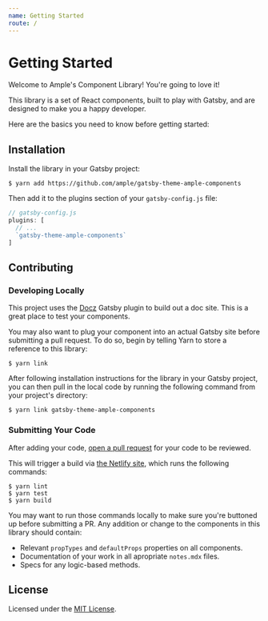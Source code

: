```yaml
---
name: Getting Started
route: /
---
```


# Getting Started

Welcome to Ample's Component Library! You're going to love it!

This library is a set of React components, built to play with Gatsby, and are designed to make you a happy developer.

Here are the basics you need to know before getting started:

## Installation

Install the library in your Gatsby project:

    $ yarn add https://github.com/ample/gatsby-theme-ample-components

Then add it to the plugins section of your `gatsby-config.js` file:

```js
// gatsby-config.js
plugins: [
  // ...
  `gatsby-theme-ample-components`
]
```

## Contributing

### Developing Locally

This project uses the [Docz](https://www.docz.site/) Gatsby plugin to build out a doc site. This is a great place to test your components.

You may also want to plug your component into an actual Gatsby site before submitting a pull request. To do so, begin by telling Yarn to store a reference to this library:

    $ yarn link

After following installation instructions for the library in your Gatsby project, you can then pull in the local code by running the following command from your project's directory:

    $ yarn link gatsby-theme-ample-components

### Submitting Your Code

After adding your code, [open a pull request](https://github.com/ample/gatsby-theme-ample-components/compare) for your code to be reviewed.

This will trigger a build via [the Netlify site](https://app.netlify.com/sites/gatsby-theme-ample-components), which runs the following commands:

    $ yarn lint
    $ yarn test
    $ yarn build

You may want to run those commands locally to make sure you're buttoned up before submitting a PR. Any addition or change to the components in this library should contain:

- Relevant `propTypes` and `defaultProps` properties on all components.
- Documentation of your work in all apropriate `notes.mdx` files.
- Specs for any logic-based methods.

## License

Licensed under the [MIT License](https://github.com/ample/gatsby-theme-ample-components/blob/master/LICENSE).
